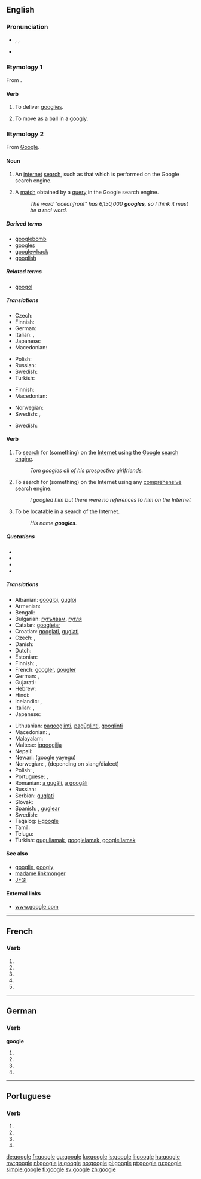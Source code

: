 {{also|Google|googlé}}
==English==
{{wikipedia}}

===Pronunciation===
* {{enPR|go͞o'gəl}}, {{IPA|/ˈɡuːɡəl/}}, {{X-SAMPA|/"gu:g@l/}}
* {{homophones|Google|googol}}

===Etymology 1===
From {{term|googly|lang=en}}.

====Verb====
{{en-verb|googl|ing}}

# {{intransitive|cricket}} To deliver [[googly|googlies]].
# {{intransitive|cricket}} To move as a ball in a [[googly]].

===Etymology 2===
From [[Google]].

====Noun====
{{en-noun}}

# An [[internet]] [[search]], such as that which is performed on the Google search engine.
# {{Internet}} A [[match]] obtained by a [[query]] in the Google search engine.
#: ''The word "oceanfront" has 6,150,000 '''googles''', so I think it must be a real word.''

=====Derived terms=====
* [[googlebomb]]
* [[googles]]
* [[googlewhack]]
* [[googlish]]

=====Related terms=====
* [[googol]]

=====Translations=====
{{trans-top|search using Google}}
* Czech: {{t|cs|googlení|n}}
* Finnish: {{t-|fi|googlaus}}
* German: {{t|de|googeln}}
* Italian: {{t-|it|gugolata|f}}, {{t-|it|gugulata|f}}
* Japanese: {{t+|ja|ググる|tr=guguru|sc=Jpan}}
* Macedonian: {{t-|mk|гуглање|n|tr=gùglanje}}
{{trans-mid}}
* Polish: {{t-|pl|guglanie|n}}
* Russian: {{t-|ru|гуглопоиск|m|tr=guglopóisk|sc=Cyrl}}
* Swedish: {{t+|sv|googling}}
* Turkish: {{t-|tr|gugıl}}
{{trans-bottom}}

{{trans-top|search using any comprehensive search engine}}
* Finnish: {{t-|fi|haku}}
* Macedonian: {{t-|mk|пребарување|n|tr=prebarùvanje}}
{{trans-mid}}
* Norwegian: {{t-|no|nettsøk|n}}
* Swedish: {{t-|sv|internetsökning|c}}, {{t-|sv|nätsökning|c}}
{{trans-bottom}}

{{trans-top|a match obtained by a search using Google}}
* Swedish: {{t+|sv|googleträff|c}}
{{trans-mid}}
{{trans-bottom}}

====Verb====
{{en-verb|googl|ing}}

# {{transitive}} To [[search]] for (something) on the [[Internet]] using the [[Google]] [[search engine]].
#: ''Tom googles all of his prospective girlfriends.''
# {{transitive|by extension}} To search for (something) on the Internet using any [[comprehensive]] search engine.
#: ''I googled him but there were no references to him on the Internet''
# {{intransitive|Internet}} To be locatable in a search of the Internet.
#: ''His name '''googles'''.''

=====Quotations=====
* <!--first usage-->{{quote-web
|last = Page
|first = Larry
|authorlink = Larry Page
|date = 1998-07-08
|url = http://web.archive.org/web/19991009052012/www.egroups.com/group/google-friends/3.html
|title = Google Search Engine: New Features
|publisher = Google Friends Mailing List
|accessdate = 2007-08-06
|passage = "Have fun and keep '''googling'''!"
}}
* {{quote-video
|date = 2002-10-15
|title = {{w|Buffy the Vampire Slayer}}
|episode = [[w:Help (Buffy episode)|Help]]
|season = 7
|number = 4
|people = {{w|Alyson Hannigan}} and {{w|Nicholas Brendon}}
|role = {{w|Willow Rosenberg}} and {{w|Xander Harris}}
|passage = <!--Xander reviews a high-school student's records.-->''Willow'': Have you '''googled''' her yet?<br />''Xander'': Willow! She's 17!<br />''Willow'': It's a search engine.
}}
* {{quote-video
|date = 2002-12-13
|title = {{w|Maid In Manhattan}}
|people = {{w|Jennifer Lopez}}
|role = Marisa
|passage = <!--Marisa's son cannot find the answer to a question.-->"'''Google''' it."
}}
* {{quote-news
|date = 2002-12-28
|first = Bill
|last = Keller
|authorlink = Bill Keller
|url = http://www.nytimes.com/2002/12/28/opinion/28KELL.html?pagewanted=2&todaysheadlines
|title = Who's Sorry Now?
|newspaper = {{w|The New York Times}}
|issn = 0362-4331
|page = A-19
|accessdate = 2007-06-24
|passage = "'''Googling''' in [[search]] of an [[apology]] from the former Enron C.E.O...."
}}

=====Translations=====
{{trans-top|to search for on the Internet}}
* Albanian: [[googloj]], [[gugloj]]
* Armenian: {{t-|hy|գուգլել|tr=guglel|sc=Armn}}
* Bengali: {{t-|bn|গুগল করছি|tr=gūgal korchi|sc=Beng}}
* Bulgarian: [[гугълвам]], [[гугля]]
* Catalan: [[googlejar]]
* Croatian: [[googlati]], [[guglati]]
* Czech: {{t-|cs|vygooglovat}}, {{t|cs|googlit}}
* Danish: {{t-|da|google}}
* Dutch: {{t+|nl|googelen}}
* Estonian: {{t-|et|googeldama}}
* Finnish: {{t+|fi|googlata}}, {{t-|fi|googlettaa}}
* French: [[googler]], [[gougler]]
* German: {{t+|de|googeln}}, {{t-|de|googlen}}
* Gujarati: {{t-|gu|ગૂગલ કરવુ|tr=gūgal karvu|sc=Gujr}}
* Hebrew: {{t+|he|גיגל|tr=gigél}}
* Hindi: {{t-|hi|गूगल करना|tr=google karnā|sc=Deva}}
* Icelandic: {{t-|is|gúgla}}, {{t-|is|að gúgla}}
* Italian: {{t+|it|googlare}}, {{t-|it|guglare}}
* Japanese: {{t+|ja|ググる|tr=guguru}}
{{trans-mid}}
* Lithuanian: [[pagooglinti]], [[pagūglinti]], [[gооglinti]]
* Macedonian: {{t-|mk|гугла|tr=gùgla}}, {{t-|mk|прогуглува|tr=progùgluva}}
* Malayalam: {{t-|ml|ഗൂഗിൾ ചെയ്യൂ|tr=googil cheyyoo|sc=Mlym}}
* Maltese: [[iggoogilja]]
* Nepali: {{t-|ne|गूगल गरनु|tr=google garnu|sc=Deva}}
* Newari: (google yayegu) {{rfscript|Deva}}
* Norwegian: {{t+|no|google}}, {{t-|no|googla}} (depending on slang/dialect)
* Polish: {{t+|pl|googlować}}, {{t+|pl|guglać}}
* Portuguese: {{t+|pt|googlar}}, {{t+|pt|guglar}}
* Romanian: [[a gugăli]], [[a googăli]]
* Russian: {{t+|ru|гуглить|tr=gúglit'}}
* Serbian: [[guglati]]
* Slovak: {{t-|sk|vygoogliť}}
* Spanish: {{t+|es|googlear}}, [[guglear]]
* Swedish: {{t+|sv|googla}}
* Tagalog: [[i-google]]
* Tamil: {{t-|ta|கூகிள் பண்ணு|tr=kūkil paṇṇu}}
* Telugu: {{t-|te|గుగుల్ చేయ్యి|tr=google cheyyi}}
* Turkish: [[gugullamak]], [[googlelamak]], [[google'lamak]]
{{trans-bottom}}

====See also====
* [[googlie]], [[googly]]
* [[madame linkmonger]]
* [[JFGI]]

====External links====
* [http://www.google.com www.google.com]

----

==French==

===Verb===
{{fr-verb-form}}

# {{conjugation of|googler||1|s|pres|ind|lang=fr}}
# {{conjugation of|googler||3|s|pres|ind|lang=fr}}
# {{conjugation of|googler||1|s|pres|sub|lang=fr}}
# {{conjugation of|googler||1|s|pres|sub|lang=fr}}
# {{conjugation of|googler||2|s|imp|lang=fr}}

----

==German==

===Verb===
'''google'''

# {{de-verb form of|googeln|1|s|g}}
# {{de-verb form of|googeln|i|s}}
# {{de-verb form of|googeln|1|s|k1}}
# {{de-verb form of|googeln|3|s|k1}}

----

==Portuguese==

===Verb===
{{pt-verb-form}}

# {{pt-verb form of|googlar|ar|subjunctive|present|singular|first}}
# {{pt-verb form of|googlar|ar|subjunctive|present|singular|third}}
# {{pt-verb form of|googlar|ar|imperative|affirmative|singular|third|}}
# {{pt-verb form of|googlar|ar|imperative|negative|singular|third|}}

[[de:google]]
[[fr:google]]
[[gu:google]]
[[ko:google]]
[[is:google]]
[[li:google]]
[[hu:google]]
[[my:google]]
[[nl:google]]
[[ja:google]]
[[no:google]]
[[pl:google]]
[[pt:google]]
[[ru:google]]
[[simple:google]]
[[fi:google]]
[[sv:google]]
[[zh:google]]